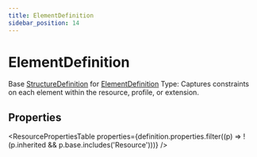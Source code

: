 ```yaml
---
title: ElementDefinition
sidebar_position: 14
---
```


# ElementDefinition

Base <a href="/docs/api/fhir/resources/structuredefinition">StructureDefinition</a> for <a href="/docs/api/fhir/datatypes/elementdefinition">ElementDefinition</a> Type: Captures constraints on each element within the resource, profile, or extension.

<Tabs queryString="intro-section">
<TabItem value="schema" label="Schema" default>


## Properties


<ResourcePropertiesTable properties={definition.properties.filter((p) => !(p.inherited && p.base.includes('Resource')))} />


</TabItem>
  
  
  
  

</Tabs>
